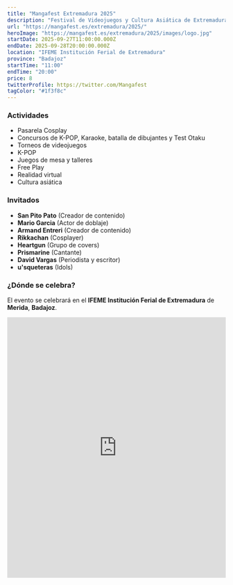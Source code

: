 ```yaml
---
title: "Mangafest Extremadura 2025"
description: "Festival de Videojuegos y Cultura Asiática de Extremadura"
url: "https://mangafest.es/extremadura/2025/"
heroImage: "https://mangafest.es/extremadura/2025/images/logo.jpg"
startDate: 2025-09-27T11:00:00.000Z
endDate: 2025-09-28T20:00:00.000Z
location: "IFEME Institución Ferial de Extremadura"
province: "Badajoz"
startTime: "11:00"
endTime: "20:00"
price: 8
twitterProfile: https://twitter.com/Mangafest
tagColor: "#1f3f8c"
---
```


### Actividades

+ Pasarela Cosplay
+ Concursos de K-POP, Karaoke, batalla de dibujantes y Test Otaku
+ Torneos de videojuegos
+ K-POP
+ Juegos de mesa y talleres
+ Free Play
+ Realidad virtual
+ Cultura asiática

### Invitados

+ **San Pito Pato** (Creador de contenido)
+ **Mario Garcia** (Actor de doblaje)
+ **Armand Entreri** (Creador de contenido)
+ **Rikkachan** (Cosplayer)
+ **Heartgun** (Grupo de covers)
+ **Prismarine** (Cantante)
+ **David Vargas** (Periodista y escritor)
+ **u'squeteras** (Idols)

### ¿Dónde se celebra?

El evento se celebrará en el **IFEME Institución Ferial de Extremadura** de **Merida**, **Badajoz**.

<iframe src="https://www.google.com/maps/embed?pb=!1m14!1m8!1m3!1d3488.1199017915815!2d-6.369446!3d38.920691!3m2!1i1024!2i768!4f13.1!3m3!1m2!1s0xd1426e02bbc353f%3A0xbe62cc1996d09f6a!2sIFEME%20-%20Instituci%C3%B3n%20Ferial%20de%20M%C3%A9rida!5e1!3m2!1ses!2ses!4v1737572584463!5m2!1ses!2ses" width="100%" height="600" style="border:0;" allowfullscreen="" loading="lazy" referrerpolicy="no-referrer-when-downgrade"></iframe>
